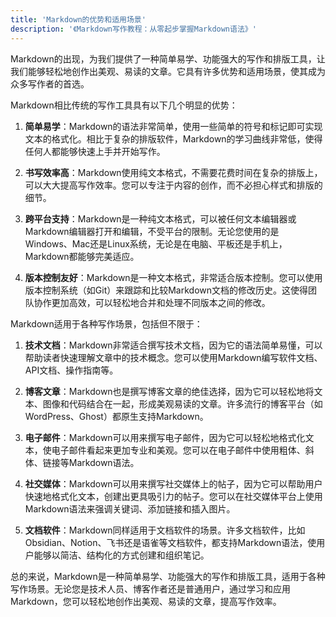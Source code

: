 ```yaml
---
title: 'Markdown的优势和适用场景'
description: '《Markdown写作教程：从零起步掌握Markdown语法》'
---
```

Markdown的出现，为我们提供了一种简单易学、功能强大的写作和排版工具，让我们能够轻松地创作出美观、易读的文章。它具有许多优势和适用场景，使其成为众多写作者的首选。

Markdown相比传统的写作工具具有以下几个明显的优势：

1. **简单易学**：Markdown的语法非常简单，使用一些简单的符号和标记即可实现文本的格式化。相比于复杂的排版软件，Markdown的学习曲线非常低，使得任何人都能够快速上手并开始写作。

2. **书写效率高**：Markdown使用纯文本格式，不需要花费时间在复杂的排版上，可以大大提高写作效率。您可以专注于内容的创作，而不必担心样式和排版的细节。

3. **跨平台支持**：Markdown是一种纯文本格式，可以被任何文本编辑器或Markdown编辑器打开和编辑，不受平台的限制。无论您使用的是Windows、Mac还是Linux系统，无论是在电脑、平板还是手机上，Markdown都能够完美适应。

4. **版本控制友好**：Markdown是一种文本格式，非常适合版本控制。您可以使用版本控制系统（如Git）来跟踪和比较Markdown文档的修改历史。这使得团队协作更加高效，可以轻松地合并和处理不同版本之间的修改。

Markdown适用于各种写作场景，包括但不限于：

1. **技术文档**：Markdown非常适合撰写技术文档，因为它的语法简单易懂，可以帮助读者快速理解文章中的技术概念。您可以使用Markdown编写软件文档、API文档、操作指南等。

2. **博客文章**：Markdown也是撰写博客文章的绝佳选择，因为它可以轻松地将文本、图像和代码结合在一起，形成美观易读的文章。许多流行的博客平台（如WordPress、Ghost）都原生支持Markdown。

3. **电子邮件**：Markdown可以用来撰写电子邮件，因为它可以轻松地格式化文本，使电子邮件看起来更加专业和美观。您可以在电子邮件中使用粗体、斜体、链接等Markdown语法。

4. **社交媒体**：Markdown可以用来撰写社交媒体上的帖子，因为它可以帮助用户快速地格式化文本，创建出更具吸引力的帖子。您可以在社交媒体平台上使用Markdown语法来强调关键词、添加链接和插入图片。

5. **文档软件**：Markdown同样适用于文档软件的场景。许多文档软件，比如Obsidian、Notion、飞书还是语雀等文档软件，都支持Markdown语法，使用户能够以简洁、结构化的方式创建和组织笔记。

总的来说，Markdown是一种简单易学、功能强大的写作和排版工具，适用于各种写作场景。无论您是技术人员、博客作者还是普通用户，通过学习和应用Markdown，您可以轻松地创作出美观、易读的文章，提高写作效率。